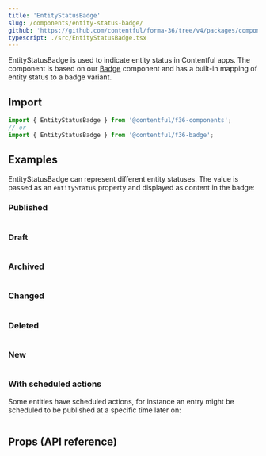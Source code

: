 ```yaml
---
title: 'EntityStatusBadge'
slug: /components/entity-status-badge/
github: 'https://github.com/contentful/forma-36/tree/v4/packages/components/badge'
typescript: ./src/EntityStatusBadge.tsx
---
```


EntityStatusBadge is used to indicate entity status in Contentful apps. The component is based on our [Badge](../components/badge) component and has a built-in mapping of entity status to a badge variant.

## Import

```jsx static=true
import { EntityStatusBadge } from '@contentful/f36-components';
// or
import { EntityStatusBadge } from '@contentful/f36-badge';
```

## Examples

EntityStatusBadge can represent different entity statuses. The value is passed as an `entityStatus` property and displayed as content in the badge:

### Published

```jsx file=../../examples/EntityStatusBadgePublishedExample.tsx

```

### Draft

```jsx file=../../examples/EntityStatusBadgeDraftExample.tsx

```

### Archived

```jsx file=../../examples/EntityStatusBadgeArchivedExample.tsx

```

### Changed

```jsx file=../../examples/EntityStatusBadgeChangedExample.tsx

```

### Deleted

```jsx file=../../examples/EntityStatusBadgeDeletedExample.tsx

```

### New

```jsx file=../../examples/EntityStatusBadgeNewExample.tsx

```

### With scheduled actions

Some entities have scheduled actions, for instance an entry might be scheduled to be published at a specific time later on:

```jsx file=../../examples/EntityStatusBadgeScheduledExample.tsx

```

## Props (API reference)

<PropsTable of="EntityStatusBadge" />
